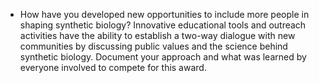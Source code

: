 - How have you developed new opportunities to include more people in shaping synthetic biology? Innovative educational tools and outreach activities have the ability to establish a two-way dialogue with new communities by discussing public values and the science behind synthetic biology. Document your approach and what was learned by everyone involved to compete for this award.
